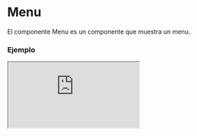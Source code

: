 
# Menu

El componente Menu es un componente que muestra un menu.

### Ejemplo

<Iframe src="https://fenextjs-component-storybook.vercel.app/iframe.html?args=&id=header-menu--index&viewMode=story" />

### Importacion

Para importar el componente Menu, se puede hacer desde fenextjs o fenextjs-component

```tsx copy
import { Menu, MenuProps } from "fenextjs/cjs/component/Header/Menu";
```

o

```tsx copy
import { Menu, MenuProps } from "fenextjs-component/cjs/Header/Menu";
```

### Parametros

| Parametro          |       Tipo        | Requerido | Default | Descripcion                                                   |
| ------------------ | :---------------: | :-------: | :-----: | :------------------------------------------------------------ |
| items              | `ItemMenuProps[]` |    No     |         | Los elementos del menú.                                       |
| className          |     `string`      |    No     |         | La clase CSS para el componente.                              |
| defaultShowSubMenu |     `boolean`     |    No     | `false` | Indica si el submenú se muestra por defecto en el componente. |

### Storybook

Para ver el storybook del componente lo puede hacer con este [link](https://fenextjs-component-storybook.vercel.app/?path=/story/header-menu--index)

### Usos

- Uso básico del componente Menu

```tsx copy
<Menu
  items={[
    {
      url: "/",
      text: "Link",
    },
  ]}
/>
```
